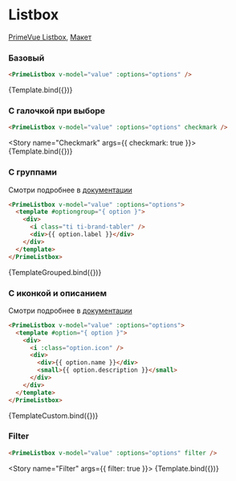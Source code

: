 

<Meta title="Prime/Listbox" />

# Listbox

[PrimeVue Listbox](https://primevue.org/listbox), [Макет](<https://www.figma.com/design/4TYeki0MDLhfPGJstbIicf/UI-kit-PrimeFace-(DS)?node-id=484-5829&node-type=section&t=2PSg63p2UfJ4cUzB-0>)

### Базовый

```html dark
<PrimeListbox v-model="value" :options="options" />
```

<Story name="Primary">{Template.bind({})}</Story>

### C галочкой при выборе

```html dark
<PrimeListbox v-model="value" :options="options" checkmark />
```

<Story name="Checkmark" args={{ checkmark: true }}>
  {Template.bind({})}
</Story>

### С группами

Смотри подробнее в [документации](https://primevue.org/listbox/#group)

```html dark
<PrimeListbox v-model="value" :options="options">
  <template #optiongroup="{ option }">
    <div>
      <i class="ti ti-brand-tabler" />
      <div>{{ option.label }}</div>
    </div>
  </template>
</PrimeListbox>
```

<Story name="Grouped">{TemplateGrouped.bind({})}</Story>

### C иконкой и описанием

Смотри подробнее в [документации](https://primevue.org/listbox/#template)

```html dark
<PrimeListbox v-model="value" :options="options">
  <template #option="{ option }">
    <div>
      <i :class="option.icon" />
      <div>
        <div>{{ option.name }}</div>
        <small>{{ option.description }}</small>
      </div>
    </div>
  </template>
</PrimeListbox>
```

<Story name="Custom">{TemplateCustom.bind({})}</Story>

### Filter

```html dark
<PrimeListbox v-model="value" :options="options" filter />
```

<Story name="Filter" args={{ filter: true }}>
  {Template.bind({})}
</Story>
